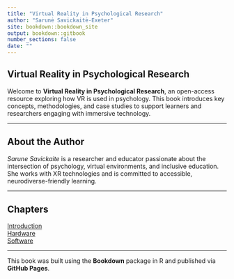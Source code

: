 ```yaml
---
title: "Virtual Reality in Psychological Research"
author: "Sarunė Savickaitė-Exeter"
site: bookdown::bookdown_site
output: bookdown::gitbook
number_sections: false
date: ""
---
```


## Virtual Reality in Psychological Research

Welcome to **Virtual Reality in Psychological Research**, an open-access resource exploring how VR is used in psychology. This book introduces key concepts, methodologies, and case studies to support learners and researchers engaging with immersive technology.

---

## About the Author

*Sarune Savickaite* is a researcher and educator passionate about the intersection of psychology, virtual environments, and inclusive education. She works with XR technologies and is committed to accessible, neurodiverse-friendly learning.

---

## Chapters

[Introduction](01-intro.html)  
[Hardware](02-hardware.html)  
[Software](03-software.html)  

---

This book was built using the **Bookdown** package in R and published via **GitHub Pages**.
